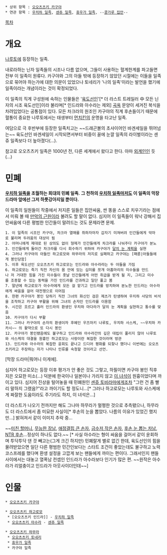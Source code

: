  * 상위 항목 : [[오오츠츠키 카구야]]
 * 연관 항목 : [[우치하 일족]], [[센쥬 일족]], [[휴우가 일족]], --[[콩가루 집안]]--

[[목차]]

= 개요 =
[[나루토]]에 등장하는 일족.

내로라하는 닌자 일족들의 시조나 다름 없으며, 그들이 사용하는 혈계한계를 파고들면 전부 이 일족이 원류다. 카구야와 그의 아들 밖에 등장하기 않았던 시절에는 이들을 일족으로 묶어야 하는가에 대한 의문이 있었으나 토네리가 '나의 일족'이라는 발언을 했기에 일족이라는 개념이라는 것이 확정되었다.

이 일족의 직계 구성원에 속하는 인물들은 '[[육도선인]]'[* 더 라스트 트레일러 中 모든 닌자의 시조 육도선인]이라 불리며[* 인드라와 아수라는 제외] [[곡옥]] 문양이 세겨진 복식을 차려입었다는 공통점이 있다. 모든 차크라의 원조인 카구야의 직계 후손들이기 때문에 혈통이 중요한 나루토에서는 태생부터 [[먼치킨]]의 운명을 타고난 일족.

여담으로 극 후반부에 등장한 일족치고는 ~~드래곤볼의 초사이어인 바겐세일을 뛰어넘는~~ 육도선인 바겐세일이 시작되면서부터 비중이 꼴에 눈깔 일족의 라이벌이라는 센쥬 일족보다 더 높아졌다(…).

참고로 오오츠츠키 일족은 1000년 전, 다른 세계에서 왔다고 한다. 아마 [[외계인]]인 듯(...)
= 민폐 =
'''[[우치하 일족]]을 초월하는 희대의 민폐 일족.''' '''그 천하의 [[우치하 일족]]마저도 이 일족의 막장드라마 앞에선 그저 하룻강아지일 뿐이다.'''

이 일족의 일원들이 작중에서 저지른 일들은 집안싸움, 싼 똥을 스스로 치우기라는 점에서 미뤄 볼 때 [[만악의 근원]]이라 불려도 할 말이 없다. 심지어 이 일족들이 워낙 강해서 집안싸움에 다른 평범한 인간들이 말려드는 것도 문제라면 문제.

 1. 이 일족의 시조인 카구야, 차크라 열매를 취하자마자 갑자기 미쳐버려 인간들에게 악마로 불리며 두려움의 대상이 됨
 2. 어머니에게 제대로 된 상의도 없이 형제가 인간들에게 차크라를 나눠주다 카구야가 분노
 3. 인간들에게 돌아간 차크라를 다시 회수하기 위하여 카구야가 [[달의 눈 계획]]을 실현
 4. 그러나 카구야의 아들인 하고로모와 하무라의 저지로 실패하고 카구야는 [패륜|아들들에게 봉인당함]
 5. 이후 육도선인 오오츠츠키 하고로모는 인드라와 아수라라는 두 아들을 가짐
 6. 하고로모는 죽기 직전 자신의 몸 안에 있는 십미를 쪼개 아홉마리의 미수들을 만드나 저 거대한 힘을 가진 미수들이 훗날 인간들에게 어떤 취급을 받게 될 지, 그리고 미수를 조종할 수 있는 동력을 가진 인드라를 간과하고 일단 풀고 봄
 7. 말년에 하고로모가 아수라에게 모든 걸 맡기고 인드라를 방치하여 분노한 인드라는 아수라에게 싸움을 걸어 대전쟁으로 이어짐
 8. 한편 카구야가 봉인 당하기 직전 그녀의 화신인 검은 제츠가 탄생하여 우치하 사당의 비석을 조작하고 카구야 부활을 위해 그녀의 손자인 인드라를 이용함
 9. 시간은 흐르고 흘러 인드라의 환생인 우치하 마다라가 달의 눈 계획을 실현하고 통수를 맞음
 10. 카구야가 다시 부활
 11. 그러나 카구야의 손자의 환생이자 후예인 우즈마키 나루토, 우치하 사스케, ~~우치하 카카시~~ 의 활약으로 또 다시 봉인
 12. 카구야가 봉인됐음에도 불구하고 인드라와 아수라간의 깊은 대립이 풀리지 않아 나루토와 사스케의 대결을 원흉인 하고로모는 사랑이란 복잡한 것이라며 방관
 13. 인드라와 아수라의 복잡한 윤회도 끝나고 드디어 평화를 되찾나 했더니 이번에는 오오츠츠키라고 주장하는 자가 나타나 인류를 숙청할 것이라고 선언.

[막장 드라마|뭐어니 이게에]. 

심지어 하고로모는 등장 이후 평가가 안 좋은 것도 그렇고, 하필이면 카구야 봉인 직후 지은 오묘한 미소(...) 덕분에 한국이나 일본이나 가리지 않고 [[오오츠츠키 하고로모|이 녀석]]이 원흉이었다며 까이고 있다. 심지어 진상을 털어놓을 때 민폐원인 [[센쥬 토비라마]]에게조차 "그런 건 좀 빨리 말하지 그랬음?"라고 까이기도 할 정도니...[* 그러나 하고로모는 나루토와 사스케에게 짜잘한 도움이라도 주기라도 하지, 이 녀석은...]

더 라스트가 나오기 전까지만 해도 그나마 하무라가 멀쩡한 것으로 추측됐으나, 하무라도 더 라스트에서 좀 미묘한 사실이[* 후손의 눈을 뽑았다. 나름의 이유가 있었긴 했지만...] 밝혀져서 같이 이미지 추락 중...

~~[[오오츠츠키 카구야|미친 할머니]], [[오오츠츠키 하고로모|무능한 장남]], [[오오츠츠키 인드라|애정결핍 큰 손자]], [[오오츠츠키 아수라|금수저 작은 손자]], [[오오츠츠키 하무라|후손 눈 뽑는 차남]], [[오오츠츠키 토네리|NTR 후손]]...정상이 하나도 없다.~~ [* 사실 아수라는 형이 싸움을 걸어서 같이 윤회하며 투닥투닥 댄 것 빼고는(그게 크긴 하지만) 민폐랄게 별로 없긴 한데, 육도선인의 힘을 물려받았으면 일단 다른 평범한 민간인보다는 스타트 조건이 좋았는데도 불구하고 노력 코스프레를 했다며 환생 설정을 고깝게 보는 팬들에게 까이는 편이다. 그래서인지 팬들 사이에서는 대놓고 열폭남 컨셉인 인드라가 아수라보다 인기가 많은 편. ~~원작은 아수라가 리얼충이고 인드라가 아웃사이더인데~~]

= 인물 =
 * [[오오츠츠키 카구야]]

 * [[오오츠츠키 하고로모]]
  * [오오츠츠키 인드라]] - [[우치하 일족]]
  * [[오오츠츠키 아수라]] - [[센쥬 일족]]

 * [[오오츠츠키 하무라]]
  * [[오오츠츠키 토네리]]
  * [[휴우가 일족]]
  * 카구야 일족
